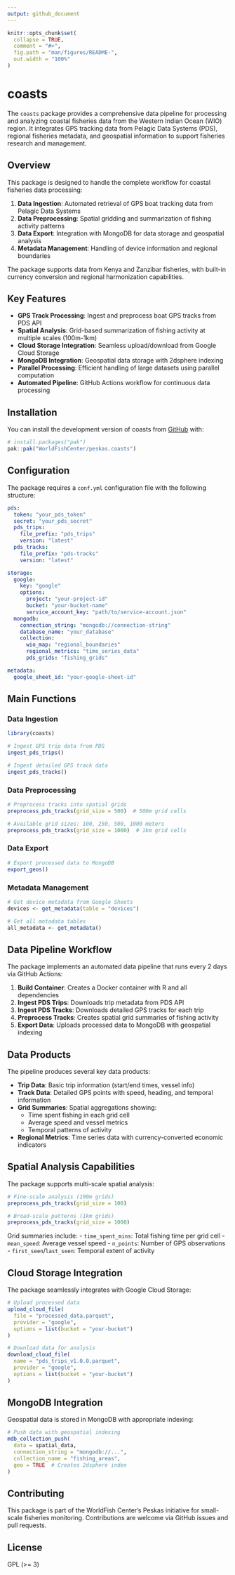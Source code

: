 ```yaml
---
output: github_document
---
```


<!-- README.md is generated from README.Rmd. Please edit that file -->

```r
knitr::opts_chunk$set(
  collapse = TRUE,
  comment = "#>",
  fig.path = "man/figures/README-",
  out.width = "100%"
)
```

# coasts

<!-- badges: start -->
<!-- badges: end -->

The `coasts` package provides a comprehensive data pipeline for processing and analyzing coastal fisheries data from the Western Indian Ocean (WIO) region. It integrates GPS tracking data from Pelagic Data Systems (PDS), regional fisheries metadata, and geospatial information to support fisheries research and management.

## Overview

This package is designed to handle the complete workflow for coastal fisheries data processing:

1. **Data Ingestion**: Automated retrieval of GPS boat tracking data from Pelagic Data Systems
2. **Data Preprocessing**: Spatial gridding and summarization of fishing activity patterns  
3. **Data Export**: Integration with MongoDB for data storage and geospatial analysis
4. **Metadata Management**: Handling of device information and regional boundaries

The package supports data from Kenya and Zanzibar fisheries, with built-in currency conversion and regional harmonization capabilities.

## Key Features

- **GPS Track Processing**: Ingest and preprocess boat GPS tracks from PDS API
- **Spatial Analysis**: Grid-based summarization of fishing activity at multiple scales (100m-1km)
- **Cloud Storage Integration**: Seamless upload/download from Google Cloud Storage
- **MongoDB Integration**: Geospatial data storage with 2dsphere indexing
- **Parallel Processing**: Efficient handling of large datasets using parallel computation
- **Automated Pipeline**: GitHub Actions workflow for continuous data processing

## Installation

You can install the development version of coasts from [GitHub](https://github.com/) with:

``` r
# install.packages("pak")
pak::pak("WorldFishCenter/peskas.coasts")
```

## Configuration

The package requires a `conf.yml` configuration file with the following structure:

```yaml
pds:
  token: "your_pds_token"
  secret: "your_pds_secret"
  pds_trips:
    file_prefix: "pds_trips"
    version: "latest"
  pds_tracks:
    file_prefix: "pds-tracks"
    version: "latest"

storage:
  google:
    key: "google"
    options:
      project: "your-project-id"
      bucket: "your-bucket-name"
      service_account_key: "path/to/service-account.json"
  mongodb:
    connection_string: "mongodb://connection-string"
    database_name: "your_database"
    collection:
      wio_map: "regional_boundaries"
      regional_metrics: "time_series_data"
      pds_grids: "fishing_grids"

metadata:
  google_sheet_id: "your-google-sheet-id"
```

## Main Functions

### Data Ingestion

```r
library(coasts)

# Ingest GPS trip data from PDS
ingest_pds_trips()

# Ingest detailed GPS track data
ingest_pds_tracks()
```

### Data Preprocessing

```r
# Preprocess tracks into spatial grids
preprocess_pds_tracks(grid_size = 500)  # 500m grid cells

# Available grid sizes: 100, 250, 500, 1000 meters
preprocess_pds_tracks(grid_size = 1000)  # 1km grid cells
```

### Data Export

```r
# Export processed data to MongoDB
export_geos()
```

### Metadata Management

```r
# Get device metadata from Google Sheets
devices <- get_metadata(table = "devices")

# Get all metadata tables
all_metadata <- get_metadata()
```

## Data Pipeline Workflow

The package implements an automated data pipeline that runs every 2 days via GitHub Actions:

1. **Build Container**: Creates a Docker container with R and all dependencies
2. **Ingest PDS Trips**: Downloads trip metadata from PDS API
3. **Ingest PDS Tracks**: Downloads detailed GPS tracks for each trip
4. **Preprocess Tracks**: Creates spatial grid summaries of fishing activity
5. **Export Data**: Uploads processed data to MongoDB with geospatial indexing

## Data Products

The pipeline produces several key data products:

- **Trip Data**: Basic trip information (start/end times, vessel info)
- **Track Data**: Detailed GPS points with speed, heading, and temporal information
- **Grid Summaries**: Spatial aggregations showing:
  - Time spent fishing in each grid cell
  - Average speed and vessel metrics
  - Temporal patterns of activity
- **Regional Metrics**: Time series data with currency-converted economic indicators

## Spatial Analysis Capabilities

The package supports multi-scale spatial analysis:

```r
# Fine-scale analysis (100m grids)
preprocess_pds_tracks(grid_size = 100)

# Broad-scale patterns (1km grids)  
preprocess_pds_tracks(grid_size = 1000)
```

Grid summaries include:
- `time_spent_mins`: Total fishing time per grid cell
- `mean_speed`: Average vessel speed
- `n_points`: Number of GPS observations
- `first_seen`/`last_seen`: Temporal extent of activity

## Cloud Storage Integration

The package seamlessly integrates with Google Cloud Storage:

```r
# Upload processed data
upload_cloud_file(
  file = "processed_data.parquet",
  provider = "google",
  options = list(bucket = "your-bucket")
)

# Download data for analysis
download_cloud_file(
  name = "pds_trips_v1.0.0.parquet",
  provider = "google", 
  options = list(bucket = "your-bucket")
)
```

## MongoDB Integration

Geospatial data is stored in MongoDB with appropriate indexing:

```r
# Push data with geospatial indexing
mdb_collection_push(
  data = spatial_data,
  connection_string = "mongodb://...",
  collection_name = "fishing_areas",
  geo = TRUE  # Creates 2dsphere index
)
```

## Contributing

This package is part of the WorldFish Center's Peskas initiative for small-scale fisheries monitoring. Contributions are welcome via GitHub issues and pull requests.

## License

GPL (>= 3)
